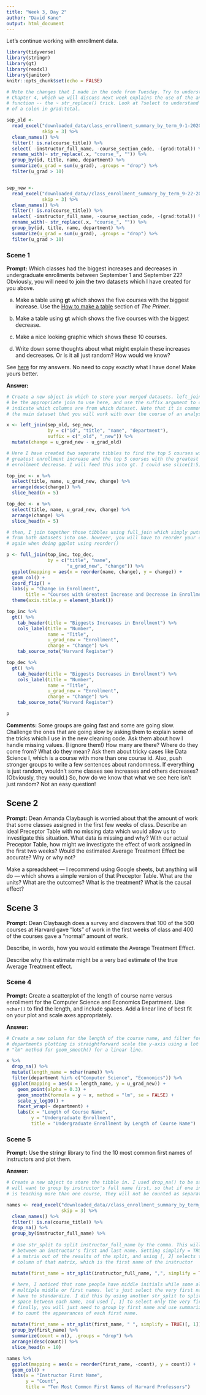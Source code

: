 ```yaml
---
title: "Week 3, Day 2"
author: "David Kane"
output: html_document
---
```


Let's continue working with enrollment data.


```r
library(tidyverse)
library(stringr)
library(gt)
library(readxl)
library(janitor)
knitr::opts_chunk$set(echo = FALSE)

# Note the changes that I made in the code from Tuesday. Try to understand them.
# Chapter 4, which we will discuss next week explains the use of the anonymous
# function -- the ~ str_replace() trick. Look at ?select to understand the use
# of a colon in grad:total.

sep_old <- 
  read_excel("downloaded_data/class_enrollment_summary_by_term_9-1-2020.xlsx", 
             skip = 3) %>% 
  clean_names() %>% 
  filter(! is.na(course_title)) %>% 
  select( -instructor_full_name, -course_section_code, -(grad:total)) %>%
  rename_with(~ str_replace(.x, "course_", "")) %>% 
  group_by(id, title, name, department) %>% 
  summarize(u_grad = sum(u_grad), .groups = "drop") %>% 
  filter(u_grad > 10)


sep_new <- 
  read_excel("downloaded_data//class_enrollment_summary_by_term_9-22-2020.xlsx", 
             skip = 3) %>% 
  clean_names() %>% 
  filter(! is.na(course_title)) %>% 
  select( -instructor_full_name, -course_section_code, -(grad:total)) %>%
  rename_with(~ str_replace(.x, "course_", "")) %>% 
  group_by(id, title, name, department) %>% 
  summarize(u_grad = sum(u_grad), .groups = "drop") %>% 
  filter(u_grad > 10)
```

### Scene 1

**Prompt:** Which classes had the biggest increases and decreases in undergraduate enrollments between September 1 and September 22? Obviously, you will need to join the two datasets which I have created for you above.

a) Make a table using **gt** which shows the five courses with the biggest increase. Use the [How to make a table](https://davidkane9.github.io/PPBDS/tools.html#how-to-make-a-table) section of *The Primer*.

b) Make a table using **gt** which shows the five courses with the biggest decrease.

c) Make a nice looking graphic which shows these 10 courses.

d) Write down some thoughts about what might explain these increases and decreases. Or is it all just random? How would we know?

See [here](https://rpubs.com/dkane/week-3) for my answers. No need to copy exactly what I have done! Make yours better.


**Answer:**

```r
# Create a new object in which to store your merged datasets. left_join() will
# be the appropriate join to use here, and use the suffix argument to clearly
# indicate which columns are from which dataset. Note that it is common to name
# the main dataset that you will work with over the course of an analysis x.

x <- left_join(sep_old, sep_new, 
               by = c("id", "title", "name", "department"),   
               suffix = c("_old", "_new")) %>% 
  mutate(change = u_grad_new - u_grad_old)

# Here I have created two separate tibbles to find the top 5 courses with the
# greatest enrollment increase and the top 5 courses with the greatest
# enrollment decrease. I will feed this into gt. I could use slice(1:5) as well.

top_inc <- x %>% 
  select(title, name, u_grad_new, change) %>% 
  arrange(desc(change)) %>% 
  slice_head(n = 5)

top_dec <- x %>% 
  select(title, name, u_grad_new, change) %>% 
  arrange(change) %>% 
  slice_head(n = 5) 

# then, I join together those tibbles using full_join which simply puts all rows
# from both datasets into one. however, you will have to reorder your courses
# again when doing ggplot using reorder()

p <- full_join(top_inc, top_dec,
               by = c("title", "name", 
                      "u_grad_new", "change")) %>% 
  ggplot(mapping = aes(x = reorder(name, change), y = change)) +
  geom_col() +
  coord_flip() +
  labs(y = "Change in Enrollment",
       title = "Courses with Greatest Increase and Decrease in Enrollment") +
  theme(axis.title.y = element_blank())
```

```r
top_inc %>% 
  gt() %>% 
    tab_header(title = "Biggests Increases in Enrollment") %>% 
    cols_label(title = "Number",
               name = "Title",
               u_grad_new = "Enrollment",
               change = "Change") %>% 
    tab_source_note("Harvard Register")

top_dec %>% 
  gt() %>% 
    tab_header(title = "Biggests Decreases in Enrollment") %>% 
    cols_label(title = "Number",
               name = "Title",
               u_grad_new = "Enrollment",
               change = "Change") %>% 
    tab_source_note("Harvard Register")
```

```r
p
```

**Comments:** Some groups are going fast and some are going slow. Challenge the ones that are going slow by asking them to explain some of the tricks which I use in the new cleaning code. Ask them about how I handle missing values. (I ignore them!) How many are there? Where do they come from? What do they mean? Ask them about tricky cases like Data Science I, which is a course with more than one course id. Also, push stronger groups to write a few sentences about randomness. If everything is just random, wouldn't some classes see increases and others decreases? (Obviously, they would.) So, how do we know that what we see here isn't just random? Not an easy question!

## Scene 2

**Prompt:** Dean Amanda Claybaugh is worried about that the amount of work that some classes assigned in the first few weeks of class. Describe an ideal Preceptor Table with no missing data which would allow us to investigate this situation. What data is missing and why? With our actual Preceptor Table, how might we investigate the effect of work assigned in the first two weeks? Would the estimated Average Treatment Effect be accurate? Why or why not?

Make a spreadsheet --- I recommend using Google sheets, but anything will do --- which shows a simple version of that Preceptor Table. What are the units? What are the outcomes? What is the treatment? What is the causal effect?

## Scene 3

**Prompt:** Dean Claybaugh does a survey and discovers that 100 of the 500 courses at Harvard gave "lots" of work in the first weeks of class and 400 of the courses gave a "normal" amount of work.

Describe, in words, how you would estimate the Average Treatment Effect. 

Describe why this estimate might be a very bad estimate of the true Average Treatment effect.

### Scene 4

**Prompt:** Create a scatterplot of the length of course name versus enrollment for the Computer Science and Economics Department. Use `nchar()` to find the length, and include spaces. Add a linear line of best fit on your plot and scale axes appropriately.

**Answer:**

```r
# Create a new column for the length of the course name, and filter for relevant
# departments plotting is straightforward scale the y-axis using a lot scale and
# "lm" method for geom_smooth() for a linear line.

x %>% 
  drop_na() %>% 
  mutate(length_name = nchar(name)) %>% 
  filter(department %in% c("Computer Science", "Economics")) %>% 
  ggplot(mapping = aes(x = length_name, y = u_grad_new)) +
    geom_point(alpha = 0.3) +
    geom_smooth(formula = y ~ x, method = "lm", se = FALSE) +
    scale_y_log10() +
    facet_wrap(~ department) +
    labs(x = "Length of Course Name",
         y = "Undergraduate Enrollment",
         title = "Undergraduate Enrollment by Length of Course Name")

```

### Scene 5

**Prompt:** Use the stringr library to find the 10 most common first names of instructors and plot them. 

**Answer:**

```r
# Create a new object to store the tibble in. I used drop_na() to be safe. You
# will want to group by instructor's full name first, so that if one instructor
# is teaching more than one course, they will not be counted as separate names.

names <- read_excel("downloaded_data//class_enrollment_summary_by_term_9-22-2020.xlsx", 
                    skip = 3) %>% 
  clean_names() %>% 
  filter(! is.na(course_title)) %>% 
  drop_na() %>% 
  group_by(instructor_full_name) %>% 
  
  # Use str_split to split instructor_full_name by the comma. This will split
  # between an instructor's first and last name. Setting simplify = TRUE creates
  # a matrix out of the results of the split, and using [, 2] selects the second
  # column of that matrix, which is the first name of the instructor
  
  mutate(first_name = str_split(instructor_full_name, ",", simplify = TRUE)[, 2]) %>% 

  # here, I noticed that some people have middle initials while some also have
  # multiple middle or first names. let's just select the very first name people
  # have to standardize. I did this by using another str_split to split by the
  # space between each name, and used [, 1] to select only the very first name.
  # finally, you will just need to group by first name and use summarize and n()
  # to count the appearances of each first name.
  
  mutate(first_name = str_split(first_name, " ", simplify = TRUE)[, 1]) %>% 
  group_by(first_name) %>% 
  summarize(count = n(), .groups = "drop") %>% 
  arrange(desc(count)) %>% 
  slice_head(n = 10)

names %>% 
  ggplot(mapping = aes(x = reorder(first_name, -count), y = count)) +
  geom_col() +
  labs(x = "Instructor First Name",
       y = "Count",
       title = "Ten Most Common First Names of Harvard Professors")

```


